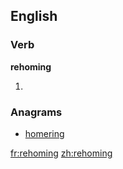 ==English==

===Verb===
'''rehoming'''

# {{third-person singular of|[[rehome]]}}

===Anagrams===
* [[homering#English|homering]]

[[fr:rehoming]]
[[zh:rehoming]]